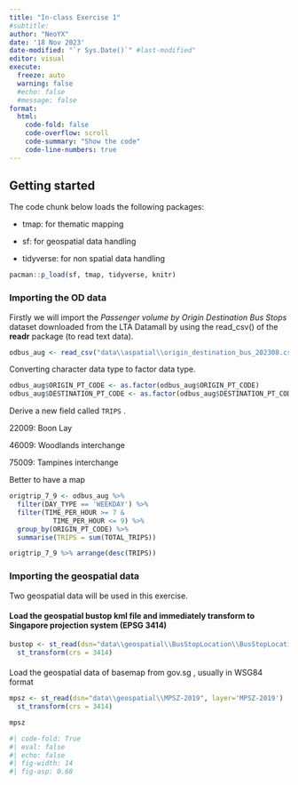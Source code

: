 ```yaml
---
title: "In-class Exercise 1"
#subtitle:
author: "NeoYX"
date: '18 Nov 2023'
date-modified: "`r Sys.Date()`" #last-modified"
editor: visual
execute: 
  freeze: auto
  warning: false
  #echo: false
  #message: false
format: 
  html:
    code-fold: false
    code-overflow: scroll
    code-summary: "Show the code"
    code-line-numbers: true
---
```


## Getting started

The code chunk below loads the following packages:

-   tmap: for thematic mapping

-   sf: for geospatial data handling

-   tidyverse: for non spatial data handling

```r
pacman::p_load(sf, tmap, tidyverse, knitr)
```

### Importing the OD data

Firstly we will import the *Passenger volume by Origin Destination Bus Stops* dataset downloaded from the LTA Datamall by using the read_csv() of the **readr** package (to read text data).

```r
odbus_aug <- read_csv("data\\aspatial\\origin_destination_bus_202308.csv")
```

Converting character data type to factor data type.

```r
odbus_aug$ORIGIN_PT_CODE <- as.factor(odbus_aug$ORIGIN_PT_CODE)
odbus_aug$DESTINATION_PT_CODE <- as.factor(odbus_aug$DESTINATION_PT_CODE)
```

Derive a new field called `TRIPS` .

22009: Boon Lay

46009: Woodlands interchange

75009: Tampines interchange

Better to have a map

```r
origtrip_7_9 <- odbus_aug %>% 
  filter(DAY_TYPE == 'WEEKDAY') %>% 
  filter(TIME_PER_HOUR >= 7 &
           TIME_PER_HOUR <= 9) %>% 
  group_by(ORIGIN_PT_CODE) %>% 
  summarise(TRIPS = sum(TOTAL_TRIPS))

origtrip_7_9 %>% arrange(desc(TRIPS))
```

### Importing the geospatial data

Two geospatial data will be used in this exercise.

#### Load the geospatial bustop kml file and immediately transform to Singapore projection system (EPSG 3414)

```r
bustop <- st_read(dsn="data\\geospatial\\BusStopLocation\\BusStopLocation_Jul2023", layer = "BusStop") %>% 
  st_transform(crs = 3414)
```

#### 
Load the geospatial data of basemap from gov.sg , usually in WSG84 format

```r
mpsz <- st_read(dsn="data\\geospatial\\MPSZ-2019", layer='MPSZ-2019')  %>% 
  st_transform(crs = 3414)

mpsz
```

```r
#| code-fold: True
#| eval: false
#| echo: false
#| fig-width: 14
#| fig-asp: 0.68

```
